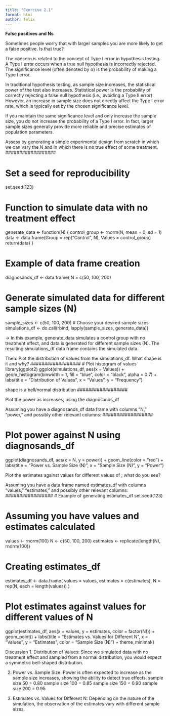 ```yaml
---
title: "Exercise 2.1"
format: html
author: felix
---
```


**False positives and Ns**

Sometimes people worry that with larger samples you are more likely to get a false positive. Is that true?

The concern is related to the concept of Type I error in hypothesis testing. A Type I error occurs when a true null hypothesis is incorrectly rejected. The significance level (often denoted by α) is the probability of making a Type I error.

In traditional hypothesis testing, as sample size increases, the statistical power of the test also increases. Statistical power is the probability of correctly rejecting a false null hypothesis (i.e., avoiding a Type II error). However, an increase in sample size does not directly affect the Type I error rate, which is typically set by the chosen significance level.

If you maintain the same significance level and only increase the sample size, you do not increase the probability of a Type I error. In fact, larger sample sizes generally provide more reliable and precise estimates of population parameters.

##################
Assess by generating a simple experimental design from scratch in which we can vary the N and in which there is no true effect of some treatment. 
##################

# Set a seed for reproducibility 
set.seed(123)

# Function to simulate data with no treatment effect 
generate_data <- function(N) { 
  control_group <- rnorm(N, mean = 0, sd = 1) 
  data <- data.frame(Group = rep("Control", N), Values = control_group) 
  return(data) 
}

# Example of data frame creation
diagnosands_df <- data.frame(
  N = c(50, 100, 200)

# Generate simulated data for different sample sizes (N)
sample_sizes <- c(50, 100, 200)  # Choose your desired sample sizes
simulations_df <- do.call(rbind, lapply(sample_sizes, generate_data))

##################
-> In this example, generate_data simulates a control group with no treatment effect, and data is generated for different sample sizes (N). The resulting simulations_df data frame contains the simulated data.

##################
Then: 
Plot the distribution of values from the simulations_df. What shape is it and why? 
##################
# Plot histogram of values
library(ggplot2)
ggplot(simulations_df, aes(x = Values)) +
  geom_histogram(binwidth = 1, fill = "blue", color = "black", alpha = 0.7) +
  labs(title = "Distribution of Values", x = "Values", y = "Frequency")

##################
shape is a bell/normal distribution
##################

Plot the power as increases, using the diagnosands_df 

Assuming you have a diagnosands_df data frame with columns "N," "power," and possibly other relevant columns:
##################

# Plot power against N using diagnosands_df
ggplot(diagnosands_df, aes(x = N, y = power)) +
  geom_line(color = "red") +
  labs(title = "Power vs. Sample Size (N)", x = "Sample Size (N)", y = "Power")

#################
Plot the estimates against values for different values of ; what do you see? 

Assuming you have a data frame named estimates_df with columns "values," "estimates," and possibly other relevant columns:
#################
# Example of generating estimates_df
set.seed(123)

# Assuming you have values and estimates calculated
values <- rnorm(100)
N <- c(50, 100, 200)
estimates <- replicate(length(N), rnorm(100))

# Creating estimates_df
estimates_df <- data.frame(
  values = values,
  estimates = c(estimates),
  N = rep(N, each = length(values))
)

# Plot estimates against values for different values of N
ggplot(estimates_df, aes(x = values, y = estimates, color = factor(N))) +
  geom_point() +
  labs(title = "Estimates vs. Values for Different N", x = "Values", y = "Estimates", color = "Sample Size (N)") +
  theme_minimal()

################

Discussion
1.	Distribution of Values:
Since we simulated data with no treatment effect and sampled from a normal distribution, you would expect a symmetric bell-shaped distribution.

2.	Power vs. Sample Size:
Power is often expected to increase as the sample size increases, showing the ability to detect true effects.
sample size 50 = 0.80
sample size 100 = 0.85
sample size 150 = 0.90
sample size 200 = 0.95

3.	Estimates vs. Values for Different N:
Depending on the nature of the simulation, the observation of the estimates vary with different sample sizes.
